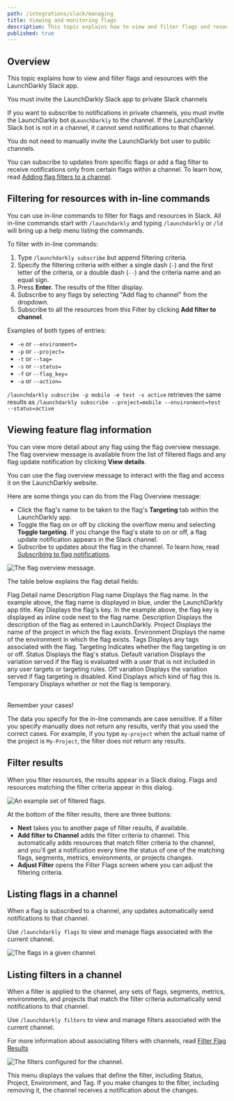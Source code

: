 ```yaml
---
path: /integrations/slack/managing
title: Viewing and monitoring flags
description: This topic explains how to view and filter flags and resources with the LaunchDarkly Slack app.
published: true
---
```


## Overview

This topic explains how to view and filter flags and resources with the LaunchDarkly Slack app.

<Callout intent="info">
<CalloutTitle>You must invite the LaunchDarkly Slack app to private Slack channels</CalloutTitle>
<CalloutDescription>

If you want to subscribe to notifications in private channels, you must invite the LaunchDarkly bot `@LaunchDarkly` to the channel. If the LaunchDarkly Slack bot is not in a channel, it cannot send notifications to that channel.

You do not need to manually invite the LaunchDarkly bot user to public channels.

</CalloutDescription>
</Callout>

You can subscribe to updates from specific flags or add a flag filter to receive notifications only from certain flags within a channel. To learn how, read [Adding flag filters to a channel](/integrations/slack/notifications#adding-flag-filters-to-a-channel).

## Filtering for resources with in-line commands

You can use in-line commands to filter for flags and resources in Slack. All in-line commands start with `/launchdarkly` and typing `/launchdarkly` or `/ld` will bring up a help menu listing the commands.

To filter with in-line commands:

1. Type `/launchdarkly subscribe` but append filtering criteria.
2. Specify the filtering criteria with either a single dash (`-`) and the first letter of the criteria, or a double dash (`--`) and the criteria name and an equal sign.
3. Press **Enter.** The results of the filter display.
4. Subscribe to any flags by selecting "Add flag to channel" from the dropdown.
5. Subscribe to all the resources from this Filter by clicking **Add filter to channel**.

Examples of both types of entries:

- `-e` or `--environment=`
- `-p` or `--project=`
- `-t` or `--tag=`
- `-s` or `--status=`
- `-f` or `--flag_key=`
- `-a` or `--action=`

`/launchdarkly subscribe -p mobile -e test -s active` retrieves the same results as `/launchdarkly subscribe --project=mobile --environment=test --status=active`

## Viewing feature flag information

You can view more detail about any flag using the flag overview message. The flag overview message is available from the list of filtered flags and any flag update notification by clicking **View details**.

You can use the flag overview message to interact with the flag and access it on the LaunchDarkly website.

Here are some things you can do from the Flag Overview message:

- Click the flag's name to be taken to the flag's **Targeting** tab within the LaunchDarkly app.
- Toggle the flag on or off by clicking the overflow menu and selecting **Toggle targeting**. If you change the flag's state to on or off, a flag update notification appears in the Slack channel.
- Subscribe to updates about the flag in the channel. To learn how, read [Subscribing to flag notifications](/integrations/slack/notifications#subscribing-to-flag-notifications).

![The flag overview message.](slack-flag-overview.png)

The table below explains the flag detail fields:

<Table>
  <TableHeader>
    <TableHeadCell>Flag Detail name</TableHeadCell>
    <TableHeadCell>Description</TableHeadCell>
  </TableHeader>
  <TableBody>
    <TableRow>
      <TableCell>Flag name</TableCell>
      <TableCell>
        Displays the flag name. In the example above, the flag name is displayed in blue, under the LaunchDarkly app
        title.
      </TableCell>
    </TableRow>
    <TableRow>
      <TableCell>Key</TableCell>
      <TableCell>Displays the flag's key. In the example above, the flag key is displayed as inline code next to the flag name.</TableCell>
    </TableRow>
    <TableRow>
      <TableCell>Description</TableCell>
      <TableCell>Displays the description of the flag as entered in LaunchDarkly.</TableCell>
    </TableRow>
    <TableRow>
      <TableCell>Project</TableCell>
      <TableCell>Displays the name of the project in which the flag exists.</TableCell>
    </TableRow>
    <TableRow>
      <TableCell>Environment</TableCell>
      <TableCell>Displays the name of the environment in which the flag exists.</TableCell>
    </TableRow>
    <TableRow>
      <TableCell>Tags</TableCell>
      <TableCell>Displays any tags associated with the flag.</TableCell>
    </TableRow>
    <TableRow>
      <TableCell>Targeting</TableCell>
      <TableCell>Indicates whether the flag targeting is on or off.</TableCell>
    </TableRow>
    <TableRow>
      <TableCell>Status</TableCell>
      <TableCell>Displays the flag's status.</TableCell>
    </TableRow>
    <TableRow>
      <TableCell>Default variation</TableCell>
      <TableCell>Displays the variation served if the flag is evaluated with a user that is not included in any user targets or targeting rules.</TableCell>
    </TableRow>
    <TableRow>
      <TableCell>Off variation</TableCell>
      <TableCell>Displays the variation served if flag targeting is disabled.</TableCell>
    </TableRow>
    <TableRow>
      <TableCell>Kind</TableCell>
      <TableCell>Displays which kind of flag this is.</TableCell>
    </TableRow>
    <TableRow>
      <TableCell>Temporary</TableCell>
      <TableCell>Displays whether or not the flag is temporary.</TableCell>
    </TableRow>
  </TableBody>
</Table>
<Callout intent="info">
  <CalloutTitle>Remember your cases!</CalloutTitle>
  <CalloutDescription>

The data you specify for the in-line commands are case sensitive. If a filter you specify manually does not return
any results, verify that you used the correct cases. For example, if you type `my-project` when the actual name of
the project is `My-Project`, the filter does not return any results.

  </CalloutDescription>
</Callout>

## Filter results

When you filter resources, the results appear in a Slack dialog. Flags and resources matching the filter criteria appear in this dialog.

![An example set of filtered flags.](slack-flag-filtered-list.png)

At the bottom of the filter results, there are three buttons:

- **Next** takes you to another page of filter results, if available.
- **Add filter to Channel** adds the filter criteria to channel. This automatically adds resources that match filter criteria to the channel, and you'll get a notification every time the status of one of the matching flags, segments, metrics, environments, or projects changes.
- **Adjust Filter** opens the Filter Flags screen where you can adjust the filtering criteria.

## Listing flags in a channel

When a flag is subscribed to a channel, any updates automatically send notifications to that channel.

Use `/launchdarkly flags` to view and manage flags associated with the current channel.

![The flags in a given channel.](slack-flag-remove.png)

## Listing filters in a channel

When a filter is applied to the channel, any sets of flags, segments, metrics, environments, and projects that match the filter criteria automatically send notifications to that channel.

Use `/launchdarkly filters` to view and manage filters associated with the current channel.

For more information about associating filters with channels, read [Filter Flag Results](#filter-results)

![The filters configured for the channel.](slack-channel-filters.png)

This menu displays the values that define the filter, including Status, Project, Environment, and Tag. If you make changes to the filter, including removing it, the channel receives a notification about the changes.

